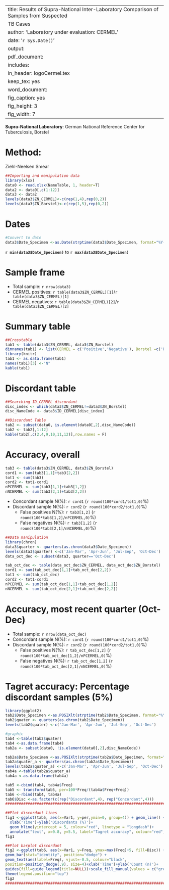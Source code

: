 

---
title: Results of Supra-National Inter-Laboratory Comparison of Samples from Suspected
  TB Cases
author: 'Laboratory under evaluation: CERMEL'
date: '`r Sys.Date()`'
output:
  pdf_document:
    includes:
      in_header: logoCermel.tex
    keep_tex: yes
  word_document:
    fig_caption: yes
    fig_height: 3
    fig_width: 7
---

**Supra-National Laboratory**: German National Reference Center for Tuberculosis, Borstel

Method:
======
Ziehl-Neelsen Smear
```r
##Importing and manipulation data
library(xlsx) 
data0 <- read.xlsx(NameTable, 1, header=T)
data2 <- data0[,c(1:12)]
data3 <- data2
levels(data3$ZN_CERMEL)<-c(rep(1,4),rep(0,2))
levels(data3$ZN_Borstel)<-c(rep(1,5),rep(0,2))
```

Dates
=====
```r
#Convert to date
data3$Date_Specimen <-as.Date(strptime(data3$Date_Specimen, format="%Y-%m-%d"))
```
**`r min(data3$Date_Specimen)`** to **`r max(data3$Date_Specimen)`**

Sample frame 
============
- Total sample: `r nrow(data3)`
- CERMEL positives: `r table(data3$ZN_CERMEL)[1]`/`r table(data3$ZN_CERMEL)[1]`
- CERMEL negatives: `r table(data3$ZN_CERMEL)[2]`/`r table(data3$ZN_CERMEL)[2]`

Summary table
=============
```r
##Crosstable
tab1 <- table(data3$ZN_CERMEL, data3$ZN_Borstel)
dimnames(tab1) <- list(CERMEL = c('Positive','Negative'), Borstel =c('Positive', 'Negative'))
library(knitr)
tab1 <- as.data.frame(tab1)
names(tab1)[3] <-"N"
kable(tab1)
```

\pagebreak

Discordant table
================
```r
##Searching ID_CERMEL discordant
disc_index <- which(data3$ZN_CERMEL!=data3$ZN_Borstel)
disc_NameCode <- data3$ID_CERMEL[disc_index]

##Discordant Table 
tab2 <- subset(data0, is.element(data0[,2],disc_NameCode))
tab2 <- tab2[,1:12]
kable(tab2[,c(2,4,9,10,11,12)],row.names = F)
```

Accuracy, overall
================
```r
tab3 <- table(data3$ZN_CERMEL, data3$ZN_Borstel)
cord1 <- sum(tab3[1,1]+tab3[2,2])
tot1 <- sum(tab3)
cord2 <- tot1-cord1
nPCERMEL <- sum(tab3[1,1]+tab3[1,2])
nNCERMEL <- sum(tab3[2,1]+tab3[2,2])
```

- Concordant sample N(%): `r cord1` (`r round(100*cord1/tot1,0)`%)
- Discordant sample N(%): `r cord2` (`r round(100*cord2/tot1,0)`%)
    + False positives N(%): `r tab3[1,2]` (`r round(100*tab3[1,2]/nPCERMEL,0)`%)
    + False negatives N(%): `r tab3[1,2]` (`r round(100*tab3[2,1]/nNCERMEL,0)`%)

```r

##Data manipulation
library(chron)
data3$quarter <- quarters(as.chron(data3$Date_Specimen))
levels(data3$quarter) <-c('Jan-Mar', 'Apr-Jun', 'Jul-Sep', 'Oct-Dec')
data_oct_dec <- subset(data3, quarter=='Oct-Dec')

tab_oct_dec <- table(data_oct_dec$ZN_CERMEL, data_oct_dec$ZN_Borstel)
cord1 <- sum(tab_oct_dec[1,1]+tab_oct_dec[2,2])
tot1 <- sum(tab_oct_dec)
cord2 <- tot1-cord1
nPCERMEL <- sum(tab_oct_dec[1,1]+tab_oct_dec[1,2])
nNCERMEL <- sum(tab_oct_dec[2,1]+tab_oct_dec[2,2])
```

Accuracy, most recent quarter (Oct-Dec)
=======================================
- Total sample: `r nrow(data_oct_dec)`
- Concordant sample N(%): `r cord1` (`r round(100*cord1/tot1,0)`%)
- Discordant sample N(%): `r cord2` (`r round(100*cord2/tot1,0)`%)
    - False positives N(%): `r tab_oct_dec[1,2]` (`r round(100*tab_oct_dec[1,2]/nPCERMEL,0)`%)
    - False negatives N(%): `r tab_oct_dec[1,2]` (`r round(100*tab_oct_dec[2,1]/nNCERMEL,0)`%)



Tagret accuracy: Percentage discordant samples (5%)
====================================================
```r
library(ggplot2)
tab2$Date_Specimen <-as.POSIXlt(strptime(tab2$Date_Specimen, format="%Y-%m-%d"))
tab2$quater <- quarters(as.chron(tab2$Date_Specimen))
levels(tab2$quater) <-c('Jan-Mar', 'Apr-Jun', 'Jul-Sep', 'Oct-Dec')

#graphic
tab4 <-table(tab2$quater)
tab4 <-as.data.frame(tab4)
tab2a <- subset(data0, !is.element(data0[,2],disc_NameCode))

tab2a$Date_Specimen <-as.POSIXlt(strptime(tab2a$Date_Specimen, format="%Y-%m-%d"))
tab2a$quater_a <- quarters(as.chron(tab2a$Date_Specimen))
levels(tab2a$quater_a) <-c('Jan-Mar', 'Apr-Jun', 'Jul-Sep', 'Oct-Dec')
tab4a <-table(tab2a$quater_a)
tab4a <-as.data.frame(tab4a)

tab5 <-cbind(tab4, tab4a$Freq)
tab5 <- transform(tab5, per=100*Freq/(tab4a$Freq+Freq))
tab6 <-rbind(tab4, tab4a)
tab6$Disc <-as.factor(c(rep("Discordant",4), rep("Concordant",4)))
#########################################################################

##Plot discordant lines
fig1 <-ggplot(tab5, aes(x=Var1, y=per,ymin=0, group=4)) + geom_line() + geom_point()+
  xlab('Time')+ylab('Discordants (%)')+
  geom_hline(yintercept = 5, colour="red", linetype = "longdash")+
  annotate("text", x=0.8, y=5.5, label="Tagret accuracy", colour="red", size=3)
fig1

##Plot barplot discordant
fig2 <-ggplot(tab6, aes(x=Var1, y=Freq, ymax=max(Freq)+5, fill=Disc)) +
geom_bar(stat="identity", position="dodge") +
geom_text(aes(label=Freq), vjust=-0.5, colour="black",
position=position_dodge(.9), size=4)+xlab('Time')+ylab('Count (n)')+
guides(fill=guide_legend(title=NULL))+scale_fill_manual(values = c("grey","black"))+
theme(legend.position="top") 
fig2
#########################################################################
```











